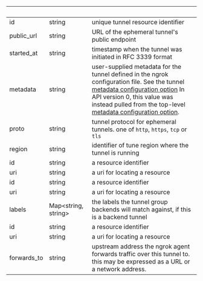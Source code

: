 | &nbsp; | &nbsp; | &nbsp; |
|---|---|---|
| id | string | unique tunnel resource identifier |
| public_url | string | URL of the ephemeral tunnel's public endpoint |
| started_at | string | timestamp when the tunnel was initiated in RFC 3339 format |
| metadata | string | user-supplied metadata for the tunnel defined in the ngrok configuration file. See the tunnel [metadata configuration option](https://ngrok.com/docs/secure-tunnels/ngrok-agent/reference/config#common-tunnel-configuration-properties) In API version 0, this value was instead pulled from the top-level [metadata configuration option](https://ngrok.com/docs/secure-tunnels/ngrok-agent/reference/config#metadata). |
| proto | string | tunnel protocol for ephemeral tunnels. one of `http`, `https`, `tcp` or `tls` |
| region | string | identifier of tune region where the tunnel is running |
| id | string | a resource identifier |
| uri | string | a uri for locating a resource |
| id | string | a resource identifier |
| uri | string | a uri for locating a resource |
| labels | Map&lt;string, string&gt; | the labels the tunnel group backends will match against, if this is a backend tunnel |
| id | string | a resource identifier |
| uri | string | a uri for locating a resource |
| forwards_to | string | upstream address the ngrok agent forwards traffic over this tunnel to. this may be expressed as a URL or a network address. |